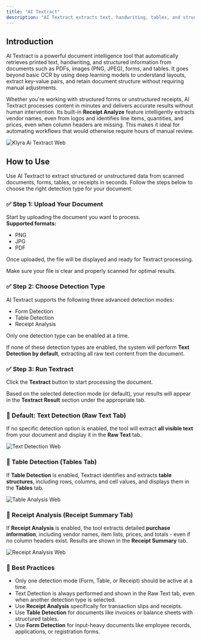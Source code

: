 ```yaml
---
title: "AI Textract"
description: "AI Textract extracts text, handwriting, tables, and structured data from scanned documents using advanced machine learning, offering far more than traditional OCR."
---
```


## Introduction

AI Textract is a powerful document intelligence tool that automatically retrieves printed text, handwriting, and structured information from documents such as PDFs, images (PNG, JPEG), forms, and tables. It goes beyond basic OCR by using deep learning models to understand layouts, extract key-value pairs, and retain document structure without requiring manual adjustments.

Whether you're working with structured forms or unstructured receipts, AI Textract processes content in minutes and delivers accurate results without human intervention. Its built-in **Receipt Analyze** feature intelligently extracts vendor names, even from logos and identifies line items, quantities, and prices, even when column headers are missing. This makes it ideal for automating workflows that would otherwise require hours of manual review.

![Klyra Ai Textract Web](/images/klyra-ai-textract.webp)

## How to Use

Use AI Textract to extract structured or unstructured data from scanned documents, forms, tables, or receipts in seconds. Follow the steps below to choose the right detection type for your document.

### ✅ Step 1: Upload Your Document

Start by uploading the document you want to process.\
**Supported formats:**

- PNG
- JPG
- PDF

Once uploaded, the file will be displayed and ready for Textract processing.

<Note>
  Make sure your file is clear and properly scanned for optimal results.
</Note>

### ✅ Step 2: Choose Detection Type

AI Textract supports the following three advanced detection modes:

- Form Detection
- Table Detection
- Receipt Analysis

<Danger>
  Only one detection type can be enabled at a time.
</Danger>

If none of these detection types are enabled, the system will perform **Text Detection by default**, extracting all raw text content from the document.

### ✅ Step 3: Run Textract

Click the **Textract** button to start processing the document.

Based on the selected detection mode (or default), your results will appear in the **Textract Result** section under the appropriate tab.

### 🔹 Default: Text Detection (Raw Text Tab)

If no specific detection option is enabled, the tool will extract **all visible text** from your document and display it in the **Raw Text** tab.

![Text Detection Web](/images/text-detection.webp)

### 🔹 Table Detection (Tables Tab)

If **Table Detection** is enabled, Textract identifies and extracts **table structures**, including rows, columns, and cell values, and displays them in the **Tables** tab.

![Table Analysis Web](/images/table-analysis.webp)

### 🔹 Receipt Analysis (Receipt Summary Tab)

If **Receipt Analysis** is enabled, the tool extracts detailed **purchase information**, including vendor names, item lists, prices, and totals - even if no column headers exist. Results are shown in the **Receipt Summary** tab.

![Receipt Analysis Web](/images/receipt-analysis.webp)

### 🧠 Best Practices

- Only one detection mode (Form, Table, or Receipt) should be active at a time.
- Text Detection is always performed and shown in the Raw Text tab, even when another detection type is selected.
- Use **Receipt Analysis** specifically for transaction slips and receipts.
- Use **Table Detection** for documents like invoices or balance sheets with structured tables.
- Use **Form Detection** for input-heavy documents like employee records, applications, or registration forms.